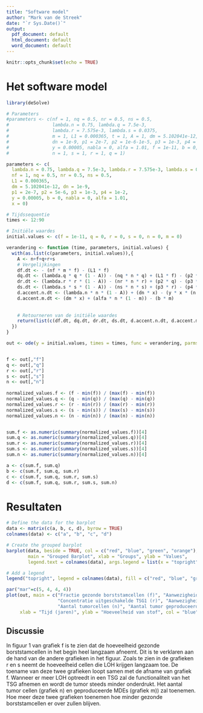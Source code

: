 ```yaml
---
title: "Software model"
author: "Mark van de Streek"
date: "`r Sys.Date()`"
output:
  pdf_document: default
  html_document: default
  word_document: default
---
```


```r
knitr::opts_chunk$set(echo = TRUE)
```

# Het software model

```r
library(deSolve)
```

```r
# Parameters
#parameters <- c(nf = 1, nq = 0.5, nr = 0.5, ns = 0.5, 
#                lambda.n = 0.75, lambda.q = 7.5e-3, 
#                lambda.r = 7.575e-3, lambda.s = 0.0375, 
#                m = 1, L1 = 0.000365, t = 1, A = 1, dm = 5.102041e-12, 
#                dn = 1e-9, p1 = 2e-7, p2 = 1e-6-1e-5, p3 = 1e-3, p4 = 1e-2,
#                y = 0.00005, nabla = 0, alfa = 1.01, f = 1e-11, b = 0,
#                n = 1, s = 1, r = 1, q = 1)

parameters <- c(
  lambda.n = 0.75, lambda.q = 7.5e-3, lambda.r = 7.575e-3, lambda.s = 0.0375,
  nf = 1, nq = 0.5, nr = 0.5, ns = 0.5,
  L1 = 0.000365,
  dm = 5.102041e-12, dn = 1e-9,
  p1 = 2e-7, p2 = 5e-6, p3 = 1e-3, p4 = 1e-2,
  y = 0.00005, b = 0, nabla = 0, alfa = 1.01,
  x = 0)

# Tijdssequentie
times <- 12:90

# Initiële waardes
initial.values <- c(f = 1e-11, q = 0, r = 0, s = 0, n = 0, m = 0)
```

```r
verandering <- function (time, parameters, initial.values) {
  with(as.list(c(parameters, initial.values)),{
    A <- n+f+q+r+s
    # Vergelijkingen
    df.dt <- - (nf * m * f) - (L1 * f)
    dq.dt <- (lambda.q * q * (1 - A)) - (nq * n * q) + (L1 * f) - (p2 * q)
    dr.dt <- (lambda.r * r * (1 - A)) - (nr * n * r) + (p2 * q) - (p3 * r)
    ds.dt <- (lambda.s * s * (1 - A)) - (ns * n * s) + (p3 * r) - (p4 * s)
    d.accent.n.dt <- (lambda.n * n * (1 - A)) + (dn * x) - (y * x * (n * x * f)) + (p4 * s)
    d.accent.m.dt <- (dm * x) + (alfa * n * (1 - m)) - (b * m)
    
    
    # Retourneren van de initiële waardes
    return(list(c(df.dt, dq.dt, dr.dt, ds.dt, d.accent.n.dt, d.accent.m.dt)))
  })
}
```


```r
out <- ode(y = initial.values, times = times, func = verandering, parms = parameters)


f <- out[,"f"]
q <- out[,"q"]
r <- out[,"r"]
s <- out[,"s"]
n <- out[,"n"]
  
normalized_values.f <- (f - min(f)) / (max(f) - min(f))
normalized_values.q <- (q - min(q)) / (max(q) - min(q))
normalized_values.r <- (r - min(r)) / (max(r) - min(r))
normalized_values.s <- (s - min(s)) / (max(s) - min(s))
normalized_values.n <- (n - min(n)) / (max(n) - min(n))


sum.f <- as.numeric(summary(normalized_values.f))[4]
sum.q <- as.numeric(summary(normalized_values.q))[4]
sum.r <- as.numeric(summary(normalized_values.r))[4]
sum.s <- as.numeric(summary(normalized_values.s))[4]
sum.n <- as.numeric(summary(normalized_values.n))[4]

a <- c(sum.f, sum.q)
b <- c(sum.f, sum.q, sum.r)
c <- c(sum.f, sum.q, sum.r, sum.s)
d <- c(sum.f, sum.q, sum.r, sum.s, sum.n)


```



# Resultaten

```r
# Define the data for the barplot
data <- matrix(c(a, b, c, d), byrow = TRUE)
colnames(data) <- c("a", "b", "c", "d")

# Create the grouped barplot
barplot(data, beside = TRUE, col = c("red", "blue", "green", "orange"),
        main = "Grouped Barplot", xlab = "Groups", ylab = "Values",
        legend.text = colnames(data), args.legend = list(x = "topright"))

# Add a legend
legend("topright", legend = colnames(data), fill = c("red", "blue", "green", "orange"))


```



```r
par("mar"=c(5, 4, 4, 4))
plot(out, main = c("Fractie gezonde borststamcellen (f)", "Aanwezigheid LOH op TSG1 (q)",
                   "Concentratie uitgeschakelde TSG1 (r)", "Aanwezigheid LOH op TSG2 (s)",
                   "Aantal tumorcellen (n)", "Aantal tumor geproduceerd MDEs (m)"),
     xlab = "Tijd (jaren)", ylab = "Hoeveelheid van stof", col = "blue")
```
## Discussie 

In figuur 1 van grafiek f is te zien dat de hoeveelheid gezonde borststamcellen in het begin heel langzaam afneemt. Dit is te verklaren aan de hand van de andere grafieken in het figuur. Zoals te zien in de grafieken r en s neemt de hoeveelheid cellen die LOH krijgen langzaam toe. De toename van deze twee grafieken loopt samen met de afname van grafiek f. Wanneer er meer LOH optreedt in een TSG zal de functionaliteit van het TSG afnemen en wordt de tumor steeds minder onderdrukt. Het aantal tumor cellen (grafiek n) en geproduceerde MDEs (grafiek m)) zal toenemen. Hoe meer deze twee grafieken toenemen hoe minder gezonde borststamcellen er over zullen blijven.




